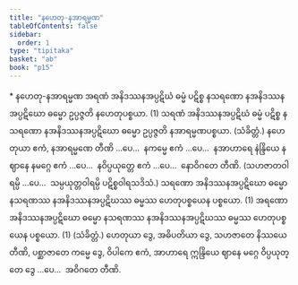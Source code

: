 ```yaml
---
title: "နဟေတု-နအာရမ္မဏ"
tableOfContents: false
sidebar:
  order: 1
type: "tipitaka"
basket: "ab"
book: "p15"
---
```



<DynamicBreadcrumb />

<Paragraph type="center" book="p15">
* နဟေတု-နအာရမ္မဏ
</Paragraph>

<Division number="103" book="p15" e="ch" v="40" p="244">

<Paragraph number="282" book="p15">
အရဏံ အနိဒဿနအပ္ပဋိဃံ ဓမ္မံ ပဋိစ္စ နသရဏော နအနိဒဿနအပ္ပဋိဃော ဓမ္မော ဥပ္ပဇ္ဇတိ နဟေတုပစ္စယာ. (1)
</Paragraph>

<Paragraph number="283" book="p15">
သရဏံ အနိဒဿနအပ္ပဋိဃံ ဓမ္မံ ပဋိစ္စ နသရဏော နအနိဒဿနအပ္ပဋိဃော ဓမ္မော ဥပ္ပဇ္ဇတိ နအာရမ္မဏပစ္စယာ. (သံခိတ္တံ.)
</Paragraph>

<Paragraph number="284" book="p15">
နဟေတုယာ ဧကံ, နအာရမ္မဏေ တီဏိ …ပေ…  နကမ္မေ ဧကံ …ပေ…  နအာဟာရေ နဲန္ဒြိယေ နဈာနေ နမဂ္ဂေ ဧကံ …ပေ…  နဝိပ္ပယုတ္တေ ဧကံ …ပေ…  နောဝိဂတေ တီဏိ.
</Paragraph>

<Paragraph number="285" book="p15">
(သဟဇာတဝါရမ္ပိ …ပေ…  သမ္ပယုတ္တဝါရမ္ပိ ပဋိစ္စဝါရသဒိသံ.)
</Paragraph>

</Division>
<Division number="104" book="p15" e="ch" v="40" p="244">

<Paragraph number="286" book="p15">
သရဏော အနိဒဿနအပ္ပဋိဃော ဓမ္မော နသရဏဿ နအနိဒဿနအပ္ပဋိဃဿ ဓမ္မဿ ဟေတုပစ္စယေန ပစ္စယော. (1)
</Paragraph>

<Paragraph number="287" book="p15">
အရဏော အနိဒဿနအပ္ပဋိဃော ဓမ္မော နသရဏဿ နအနိဒဿနအပ္ပဋိဃဿ ဓမ္မဿ ဟေတုပစ္စယေန ပစ္စယော. (1) (သံခိတ္တံ.)
</Paragraph>

<Paragraph number="288" book="p15">
ဟေတုယာ ဒွေ, အဓိပတိယာ ဒွေ, သဟဇာတေ နိဿယေ တီဏိ, ပစ္ဆာဇာတေ ကမ္မေ ဒွေ, ဝိပါကေ ဧကံ, အာဟာရေ ဣန္ဒြိယေ ဈာနေ မဂ္ဂေ ဝိပ္ပယုတ္တေ ဒွေ …ပေ…  အဝိဂတေ တီဏိ.
</Paragraph>
</Division>